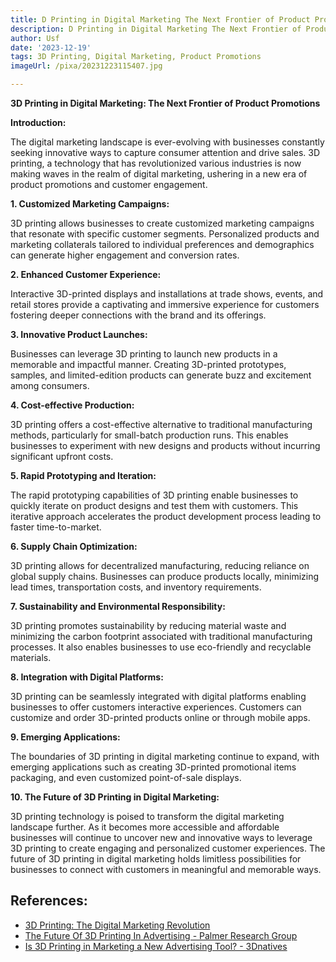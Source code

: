 ```yaml
---
title: D Printing in Digital Marketing The Next Frontier of Product Promotions
description: D Printing in Digital Marketing The Next Frontier of Product Promotions
author: Usf
date: '2023-12-19'
tags: 3D Printing, Digital Marketing, Product Promotions
imageUrl: /pixa/20231223115407.jpg

---
```

**3D Printing in Digital Marketing: The Next Frontier of Product Promotions**

**Introduction:**

The digital marketing landscape is ever-evolving with businesses constantly  seeking innovative ways to capture  consumer attention and drive sales. 3D printing, a technology that has revolutionized various industries is now making waves in  the realm of digital  marketing,  ushering in a new era of product promotions and customer engagement.

**1. Customized Marketing Campaigns:**

3D printing allows businesses to  create customized marketing campaigns that resonate with specific customer segments. Personalized products and marketing collaterals tailored to individual preferences and demographics  can generate higher engagement and conversion rates.

**2.  Enhanced Customer Experience:**

Interactive 3D-printed displays and installations  at trade shows, events,  and retail stores  provide a captivating and immersive experience for customers fostering deeper connections with the  brand and its offerings.

**3. Innovative Product Launches:**

Businesses can leverage 3D printing to launch new products in a memorable  and  impactful manner. Creating  3D-printed prototypes, samples, and limited-edition products  can generate buzz and excitement  among consumers.

**4. Cost-effective  Production:**

3D printing offers a cost-effective alternative to traditional manufacturing methods, particularly for small-batch production runs. This enables businesses to experiment with new designs and products without incurring significant upfront costs.

**5. Rapid Prototyping and Iteration:**

The rapid prototyping capabilities of  3D printing  enable businesses to quickly iterate on product designs and test them with customers.  This iterative approach accelerates the product development process  leading to faster time-to-market.

**6. Supply  Chain Optimization:**

3D printing  allows for decentralized manufacturing, reducing reliance on  global supply chains. Businesses can produce products locally,  minimizing lead times, transportation costs,  and inventory requirements.

**7. Sustainability and Environmental Responsibility:**

3D printing promotes sustainability by reducing material waste and minimizing the carbon footprint associated with  traditional manufacturing processes. It also enables  businesses to use eco-friendly and recyclable materials.

**8. Integration with  Digital Platforms:**

3D printing  can be seamlessly integrated with  digital platforms enabling businesses to offer customers interactive experiences. Customers can customize and order 3D-printed products online or through mobile apps.

**9. Emerging Applications:**

The boundaries of 3D printing in digital marketing continue to  expand, with emerging applications such as  creating 3D-printed  promotional items packaging, and even customized point-of-sale displays.

**10. The Future of 3D Printing in Digital Marketing:**

3D printing technology is poised to transform the digital  marketing landscape further. As it becomes more accessible and affordable businesses will continue to  uncover new and innovative ways  to  leverage 3D printing to create engaging and  personalized customer experiences. The future of 3D printing in digital marketing holds limitless possibilities for businesses to connect with customers in meaningful and memorable ways.

## References:
- [3D Printing: The Digital Marketing Revolution](https://rugglion.com/blog/f/3d-printing-the-digital-marketing-revolution)
- [The Future Of 3D Printing In Advertising - Palmer Research Group](https://palmerresearchgroup.com/the-future-of-3d-printing-in-advertising/)
- [Is 3D Printing in Marketing a New Advertising Tool? - 3Dnatives](https://www.3dnatives.com/en/is-3d-printing-in-marketing-a-new-advertising-tool-100720234/)
